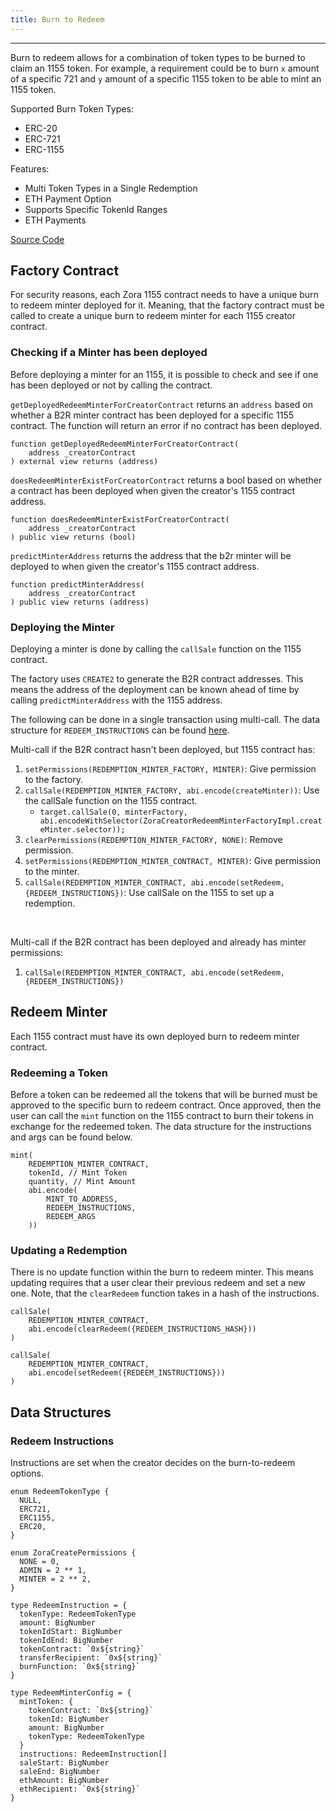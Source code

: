 ```yaml
---
title: Burn to Redeem
---
```

---

Burn to redeem allows for a combination of token types to be burned to claim an 1155 token.
For example, a requirement could be to burn `x` amount of a specific 721 and `y` amount of a specific 1155 token to be able to mint an 1155 token.

Supported Burn Token Types:
- ERC-20 
- ERC-721
- ERC-1155

Features: 
- Multi Token Types in a Single Redemption
- ETH Payment Option
- Supports Specific TokenId Ranges
- ETH Payments

[Source Code](https://github.com/ourzora/zora-protocol/tree/main/packages/1155-contracts/src/minters/redeem)

## Factory Contract
For security reasons, each Zora 1155 contract needs to have a unique burn to redeem minter deployed for it.
Meaning, that the factory contract must be called to create a unique burn to redeem minter for each 1155 creator contract. 


### Checking if a Minter has been deployed
Before deploying a minter for an 1155, it is possible to check and see if one has been deployed or not by calling the contract. 

`getDeployedRedeemMinterForCreatorContract` returns an `address` based on whether a B2R minter contract has been deployed for a specific 1155 contract.
The function will return an error if no contract has been deployed.
```
function getDeployedRedeemMinterForCreatorContract(
    address _creatorContract 
) external view returns (address) 
```

`doesRedeemMinterExistForCreatorContract` returns a bool based on whether a contract has been deployed when given the creator's 1155 contract address. 

```
function doesRedeemMinterExistForCreatorContract(
    address _creatorContract
) public view returns (bool) 
```

`predictMinterAddress` returns the address that the b2r minter will be deployed to when given the creator's 1155 contract address. 

```
function predictMinterAddress(
    address _creatorContract
) public view returns (address)
```

### Deploying the Minter
Deploying a minter is done by calling the `callSale` function on the 1155 contract.

The factory uses `CREATE2` to generate the B2R contract addresses. 
This means the address of the deployment can be known ahead of time by calling `predictMinterAddress` with the 1155 address.

The following can be done in a single transaction using multi-call.
The data structure for `REDEEM_INSTRUCTIONS` can be found [here](./B2R1155#data-structures).

Multi-call if the B2R contract hasn't been deployed, but 1155 contract has:

1. `setPermissions(REDEMPTION_MINTER_FACTORY, MINTER)`: Give permission to the factory.
2. `callSale(REDEMPTION_MINTER_FACTORY, abi.encode(createMinter))`: Use the callSale function on the 1155 contract.
    - `target.callSale(0, minterFactory, abi.encodeWithSelector(ZoraCreatorRedeemMinterFactoryImpl.createMinter.selector));`
3. `clearPermissions(REDEMPTION_MINTER_FACTORY, NONE)`: Remove permission.
4. `setPermissions(REDEMPTION_MINTER_CONTRACT, MINTER)`: Give permission to the minter.
5. `callSale(REDEMPTION_MINTER_CONTRACT, abi.encode(setRedeem, {REDEEM_INSTRUCTIONS})`: Use callSale on the 1155 to set up a redemption.

<br/> 

Multi-call if the B2R contract has been deployed and already has minter permissions:
1. `callSale(REDEMPTION_MINTER_CONTRACT, abi.encode(setRedeem, {REDEEM_INSTRUCTIONS})`

## Redeem Minter

Each 1155 contract must have its own deployed burn to redeem minter contract. 

### Redeeming a Token
Before a token can be redeemed all the tokens that will be burned must be approved to the specific burn to redeem contract.
Once approved, then the user can call the `mint` function on the 1155 contract to burn their tokens in exchange for the redeemed token. 
The data structure for the instructions and args can be found below.
```
mint(
    REDEMPTION_MINTER_CONTRACT, 
    tokenId, // Mint Token
    quantity, // Mint Amount
    abi.encode(
        MINT_TO_ADDRESS, 
        REDEEM_INSTRUCTIONS, 
        REDEEM_ARGS
    ))
```

### Updating a Redemption
There is no update function within the burn to redeem minter. 
This means updating requires that a user clear their previous redeem and set a new one.
Note, that the `clearRedeem` function takes in a hash of the instructions. 
```
callSale(
    REDEMPTION_MINTER_CONTRACT, 
    abi.encode(clearRedeem({REDEEM_INSTRUCTIONS_HASH}))
)
```

```
callSale(
    REDEMPTION_MINTER_CONTRACT, 
    abi.encode(setRedeem({REDEEM_INSTRUCTIONS}))
)
```

## Data Structures

### Redeem Instructions
Instructions are set when the creator decides on the burn-to-redeem options.

```
enum RedeemTokenType {
  NULL,
  ERC721,
  ERC1155,
  ERC20,
}

enum ZoraCreatePermissions {
  NONE = 0,
  ADMIN = 2 ** 1,
  MINTER = 2 ** 2,
}

type RedeemInstruction = {
  tokenType: RedeemTokenType
  amount: BigNumber
  tokenIdStart: BigNumber
  tokenIdEnd: BigNumber
  tokenContract: `0x${string}`
  transferRecipient: `0x${string}`
  burnFunction: `0x${string}`
}

type RedeemMinterConfig = {
  mintToken: {
    tokenContract: `0x${string}`
    tokenId: BigNumber
    amount: BigNumber
    tokenType: RedeemTokenType
  }
  instructions: RedeemInstruction[]
  saleStart: BigNumber
  saleEnd: BigNumber
  ethAmount: BigNumber
  ethRecipient: `0x${string}`
}

```
